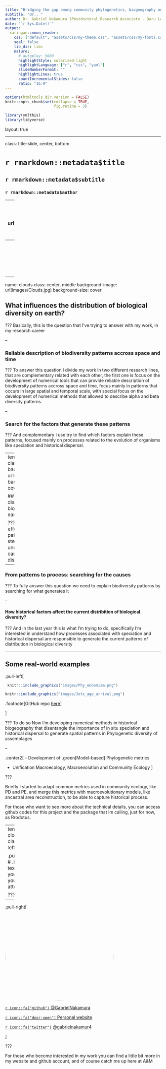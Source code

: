 ```yaml
---
title: "Bridging the gap among community phylogenetics, biogeography and macroevolution: moving from patterns to process"
subtitle: "Or.. "
author: Dr. Gabriel Nakamura (Postdoctoral Research Associate - Daru Lab - Texas A&M University Corpus Christi)
date: "`r Sys.Date()`"
output:
  xaringan::moon_reader:
    css: ["default", "assets/css/my-theme.css", "assets/css/my-fonts.css", "assets/css/extra.css"]
    seal: false 
    lib_dir: libs
    nature:
      # autoplay: 5000
      highlightStyle: solarized-light
      highlightLanguage: ["r", "css", "yaml"]
      slideNumberFormat: "" 
      highlightLines: true
      countIncrementalSlides: false
      ratio: "16:9"
---
```


```r
options(htmltools.dir.version = FALSE)
knitr::opts_chunk$set(collapse = TRUE,
                      fig.retina = 3)

library(ymlthis)
library(tidyverse)
```

layout: true

---

class: title-slide, center, bottom

# `r rmarkdown::metadata$title`

## `r rmarkdown::metadata$subtitle`

### `r rmarkdown::metadata$author`

---
name: clouds
class: center, middle
background-image: url(images/Clouds.jpg)
background-size: cover

```r
library(metathis)
meta() %>%
  meta_general(
    description = "Invited lecture in Biogeography class at TAMUCC",
    generator = "xaringan and remark.js"
  ) %>% 
  meta_name("github-repo" = "GabrielNakamura/lecture_Biogeography_tamucc") %>% 
  meta_social(
    title = "Bridging the gap among community phylogenetics, biogeography and macroevolution",
    url = "",
    image = "",
    image_alt = "The first slide features...",
    og_type = "website",
    twitter_card_type = "summary_large_image"
  )
```

???
Thank you everyone for the presence.

---
template: clouds


???

First, a little bit about who I'm outside the walls of university...

---

name: clouds
class: center, middle
background-image: url(images/Clouds.jpg)
background-size: cover

## What influences the distribution of biological diversity on earth?

???
Basically, this is the question that I've trying to answer with my work, in my research career

--

### Reliable description of biodiversity patterns accross space and time

???
To answer this question I divide my work in two different research lines, that are complementary related with each other, the first one is focus on the development of numerical tools that can provide reliable description of biodiversity patterns accross space and time, focus mainly in patterns that occurs in large spatial and temporal scale,  with special focus on the development of numerical methods that allowed to describe alpha and beta diversity patterns.

--

### Search for the factors that generate these patterns

???
And complementary I use try to find which factors explain these patterns, focused mainly on processes related to the evolution of organisms like speciation and historical dispersal.


---
template: clouds2
class: middle, center
background-image: url(images/Clouds.jpg)
background-size: cover

## What influence the distribution of biological diversity on earth?

???
As I said, capture effectively biodiversity patterns is just one 
step towards the understanding of the causes of biodiversity distribution on earth

--

### From patterns to process: searching for the causes

???
To fully answer this question we need to explain biodiversity patterns by searching for what generates it

--

#### How historical factors affect the current distribition of biological diversity?

???
And in the last year this is what I'm trying to do, specifically I'm interested in understand how processes associated with speciation and historical dispersal are responsible to generate the current patterns of
distribution in biological diversity

---

## Some real-world examples

.pull-left[
```r
 knitr::include_graphics("images/Phy_endemism.png")
```
```r
knitr::include_graphics("images/Jetz_age_arrival.png")
```
.footnote[GitHub repo [here](https://github.com/GabrielNakamura/DivB_metrics)]

]

???
To do so Now I'm developing numerical methods in historical biogeography that disentangle the importance of in situ speciation
and historical dispersal to generate spatial patterns in Phylogenetic diversity of assemblages

--

.center2[
- Development of .green[Model-based] Phylogenetic metrics

- Unification Macroecology, Macroevolution and Community Ecology
]

???

Briefly I started to adapt common metrics used in community ecology, like PD and PE, and merge this metrics with macroevolutionary models, like ancestral area reconstruction, to be able to capture historical process.

For those who want to see more about the technical details, you can access github codes for this project and the package that Im calling, just for now, as Rrodotus.

---
template: clouds
class: top, left

.pull-left[
# .big-text[Thank you for your attention!]
]

???


--

.pull-right[

<img style="border-radius: 50%;" src="https://raw.githubusercontent.com/GabrielNakamura/talk-ufrj/master/images/avatar.png" width="350px" height="280"/>
  
  [`r icon::fa("github")` @GabrielNakamura](https://github.com/GabrielNakamura)  
  
  [`r icon::fa("door-open")` Personal website](https://gabrielnakamura.netlify.app/)
  
  [`r icon::fa("twitter")` @gabrielnakamur4](https://twitter.com/gabrielnakamur4)
  

]

???

For those who become interested in my work you can find a little bit more in my website and github account, and of course catch me up here at A&M

